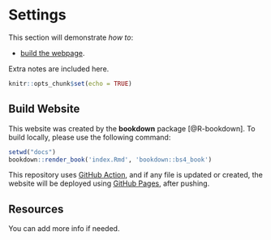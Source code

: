 # Settings

This section will demonstrate *how to*:

- [build the webpage](settings.html#build-website).

Extra notes are included here. 

```r
knitr::opts_chunk$set(echo = TRUE)
```


## Build Website

This website was created by the **bookdown** package [@R-bookdown]. 
To build locally, please use the following command:

```r
setwd("docs")
bookdown::render_book('index.Rmd', 'bookdown::bs4_book')
```

This repository uses [GitHub Action](https://github.com/dcassol/wdl_rnaseq/blob/main/.github/workflows/build_deploy.yaml), and if any file is updated or created, the website will be deployed using [GitHub Pages](https://pages.github.com/), after pushing. 

## Resources

You can add more info if needed.